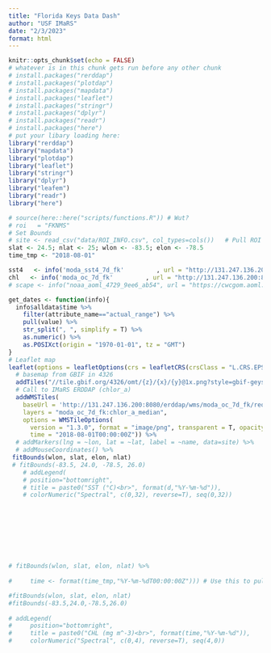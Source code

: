 ```yaml
---
title: "Florida Keys Data Dash"
author: "USF IMaRS"
date: "2/3/2023"
format: html
---
```


```r
knitr::opts_chunk$set(echo = FALSE)
# whatever is in this chunk gets run before any other chunk
# install.packages("rerddap")
# install.packages("plotdap")
# install.packages("mapdata")
# install.packages("leaflet")
# install.packages("stringr")
# install.packages("dplyr")
# install.packages("readr")
# install.packages("here")
# put your libary loading here:
library("rerddap")
library("mapdata")
library("plotdap")
library("leaflet")
library("stringr")
library("dplyr")
library("leafem")
library("readr")
library("here")
```

```r
# source(here::here("scripts/functions.R")) # Wut?
# roi   = "FKNMS"
# Set Bounds
# site <- read_csv("data/ROI_INFO.csv", col_types=cols())   # Pull ROI bounds from file. Define manually for now.
slat <- 24.5; nlat <- 25; wlon <- -83.5; elon <- -78.5
time_tmp <- "2018-08-01"

sst4   <- info('moda_sst4_7d_fk'         , url = "http://131.247.136.200:8080/erddap/")
chl   <- info('moda_oc_7d_fk'         , url = "http://131.247.136.200:8080/erddap/")
# scape <- info("noaa_aoml_4729_9ee6_ab54", url = "https://cwcgom.aoml.noaa.gov/erddap/")

get_dates <- function(info){
  info$alldata$time %>%
    filter(attribute_name=="actual_range") %>%
    pull(value) %>%
    str_split(", ", simplify = T) %>%
    as.numeric() %>%
    as.POSIXct(origin = "1970-01-01", tz = "GMT")
}
# Leaflet map
leaflet(options = leafletOptions(crs = leafletCRS(crsClass = "L.CRS.EPSG4326"))) %>%
  # basemap from GBIF in 4326
  addTiles("//tile.gbif.org/4326/omt/{z}/{x}/{y}@1x.png?style=gbif-geyser") %>%
  # Call to IMaRS ERDDAP (chlor_a)
  addWMSTiles(
    baseUrl = 'http://131.247.136.200:8080/erddap/wms/moda_oc_7d_fk/request?',
    layers = "moda_oc_7d_fk:chlor_a_median",
    options = WMSTileOptions(
      version = "1.3.0", format = "image/png", transparent = T, opacity = 0.7,
      time = "2018-08-01T00:00:00Z")) %>% 
  # addMarkers(lng = ~lon, lat = ~lat, label = ~name, data=site) %>%
  # addMouseCoordinates() %>%
 fitBounds(wlon, slat, elon, nlat) 
 # fitBounds(-83.5, 24.0, -78.5, 26.0)
    # addLegend(
    # position="bottomright",
    # title = paste0("SST (°C)<br>", format(d,"%Y-%m-%d")),
    # colorNumeric("Spectral", c(0,32), reverse=T), seq(0,32))









# fitBounds(wlon, slat, elon, nlat) %>%
 
#     time <- format(time_tmp,"%Y-%m-%dT00:00:00Z"))) # Use this to pull dates from somewhere else

#fitBounds(wlon, slat, elon, nlat) 
#fitBounds(-83.5,24.0,-78.5,26.0)
 
# addLegend(
#     position="bottomright",
#     title = paste0("CHL (mg m^-3)<br>", format(time,"%Y-%m-%d")),
#     colorNumeric("Spectral", c(0,4), reverse=T), seq(4,0))


```





